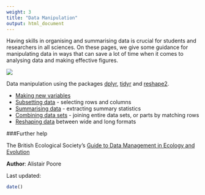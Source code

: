 ```yaml
---
weight: 3
title: "Data Manipulation"
output: html_document
---
```



Having skills in organising and summarising data is crucial for students and researchers in all sciences. On these pages, we give some guidance for manipulating data in ways that can save a lot of time when it comes to analysing data and making effective figures. 

![](Data_entry_image.jpg)

Data manipulation using the packages [dplyr](https://cran.r-project.org/web/packages/dplyr/index.html), [tidyr](https://blog.rstudio.org/2014/07/22/introducing-tidyr/) and [reshape2](https://cran.r-project.org/web/packages/reshape2/).

* [Making new variables](making-new-variables/)
* [Subsetting data](subsetting-data/) - selecting rows and columns  
* [Summarising data](summarising-data/) - extracting summary statistics  
* [Combining data sets](combining-data-sets/) - joining entire data sets, or parts by matching rows
* [Reshaping data](reshaping-data/) between wide and long formats  
  

###Further help
 
The British Ecological Society's [Guide to Data Management in Ecology and Evolution](http://www.britishecologicalsociety.org/wp-content/uploads/Publ_Data-Management-Booklet.pdf)
  

**Author**: Alistair Poore
 
Last updated:
```r
date()
```
